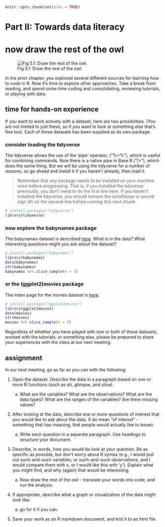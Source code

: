 ```r
knitr::opts_chunk$set(echo = TRUE)
```

# Part II: Towards data literacy {.unnumbered}

# now draw the rest of the owl

![Fig 5.1: Draw the rest of the owl.](images/InkedrCr9A_LI.jpg)

In the prior chapter, you explored several different sources for learning how to code in R. Now it's time to explore other approaches. Take a break from reading, and spend some time coding and consolidating, reviewing tutorials, or playing with data.

## time for hands-on experience

If you want to work actively with a dataset, here are two possibilities. (You are not limited to just these, so if you want to look at something else that's fine too). Each of these datasets has been supplied as its own package.

### consider loading the tidyverse

The tidyverse allows the use of the 'pipe' operator, ("%\>%"), which is useful for combining commands. Now there is a native pipe in Base R ("\|\>"), which does the same thing. But we will be using the tidyverse for a number of reasons, so go ahead and install it if you haven't already, then load it.

> Remember that any package needs to be installed on your machine once before progressing. That is, if you installed the tidyverse previously, you don't need to do the first line here. If you haven't installed the tidyverse, you should remove the octothorpe or pound sign (\#) on the second line before running this next chunk:

```r
# install.packages("tidyverse")
library(tidyverse)
```

### now explore the babynames package

The babynames dataset is described [here](https://cran.r-project.org/web/packages/babynames/readme/README.html). What is in the data? What interesting questions might you ask about the dataset?

```r
# install.packages("babynames")
library(babynames)
data(babynames)
str(babynames)
babynames %>% slice_sample(n = 5)
```

### or the (ggplot2)movies package

The index page for the movies dataset is [here](https://cran.r-project.org/web/packages/ggplot2movies/index.html).

```r
# install.packages("ggplot2movies")
library(ggplot2movies)
data(movies)
str(movies)
movies %>% slice_sample(n = 5)
```

Regardless of whether you have played with one or both of these datasets, worked with the tutorials, or something else, please be prepared to share your experiences with the class at our next meeting.

## assignment

In our next meeting, go as far as you can with the following:

1.  Open the dataset. Describe the data in a paragraph based on one or more R functions (such as str, glimpse, and slice).

    a.  What are the variables? What are the observations? What are the data types? What are the ranges of the variables? Are there missing values?

2.  After looking at the data, describe one or more questions of interest that you would like to ask about the data. (I do mean "of interest" - something that has meaning, that people would actually like to know).

    a.  Write each question in a separate paragraph. Use headings to structure your document.

3.  Describe, in words, how you would do look at your question. Be as specific as possible, but don't worry about R syntax (e.g., I would pull out such-and-such variables, or such-and-such observations, and I would compare them with x, or I would like this with 'y'). Explain what you might find, and why (again) that would be interesting.

    a.  Now draw the rest of the owl - translate your words into code, and run the analysis.

4.  If appropriate, describe what a graph or visualization of the data might look like.

    a.  go for it if you can.

5.  Save your work as an R markdown document, and knit it to an html file.
